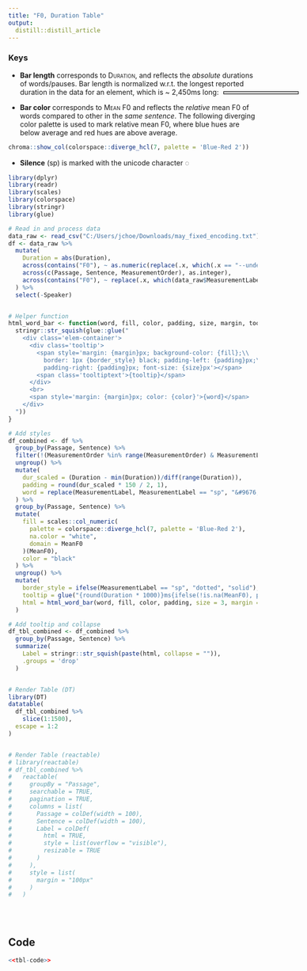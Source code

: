 ```yaml
---
title: "F0, Duration Table"
output:
  distill::distill_article
---
```


<style>
.tooltip {
  position: relative;
  display: inline-block;
}

.tooltip .tooltiptext {
  visibility: hidden;
  width: 120px;
  background-color: black;
  color: #fff;
  text-align: center;
  padding: 5px 0;
  border-radius: 6px;
 
  position: absolute;
  z-index: 1;
  bottom: 100%;
  left: 50%;
  margin-left: -60px;
}

.tooltip:hover .tooltiptext {
  visibility: visible;
}

.ReactTable .rt-table {
  overflow: visible;
}

.elem-container {
  float: left;
  text-align: center;
}

.dataTables_wrapper {
  margin: 50px;
}

</style>

### Keys

- **Bar length** corresponds to <span style='font-variant: small-caps;'>Duration</span>, and reflects the _absolute_ durations of words/pauses. Bar length is normalized w.r.t. the longest reported duration in the data for an element, which is ~ 2,450ms long: <span style='margin-left:10px; border: 1px solid black; font-size: 3px; background-color: lightgrey; vertical-align: middle; padding-right: 150px'></span>

- **Bar color** corresponds to <span style='font-variant: small-caps;'>Mean F0</span> and reflects the _relative_ mean F0 of words compared to other in the _same sentence_. The following diverging color palette is used to mark relative mean F0, where blue hues are below average and red hues are above average.

```r
chroma::show_col(colorspace::diverge_hcl(7, palette = 'Blue-Red 2'))
```

- **Silence** (sp) is marked with the unicode character &#9676;

```r
library(dplyr)
library(readr)
library(scales)
library(colorspace)
library(stringr)
library(glue)

# Read in and process data
data_raw <- read_csv("C:/Users/jchoe/Downloads/may_fixed_encoding.txt")
df <- data_raw %>% 
  mutate(
    Duration = abs(Duration),
    across(contains("F0"), ~ as.numeric(replace(.x, which(.x == "--undefined--"), NA))),
    across(c(Passage, Sentence, MeasurementOrder), as.integer),
    across(contains("F0"), ~ replace(.x, which(data_raw$MeasurementLabel == "sp"), NA))
  ) %>% 
  select(-Speaker)


# Helper function
html_word_bar <- function(word, fill, color, padding, size, margin, tooltip, border_style) {
  stringr::str_squish(glue::glue("
    <div class='elem-container'>
      <div class='tooltip'>
        <span style='margin: {margin}px; background-color: {fill};\\
          border: 1px {border_style} black; padding-left: {padding}px;\\
          padding-right: {padding}px; font-size: {size}px'></span>
        <span class='tooltiptext'>{tooltip}</span>
      </div>
      <br>
      <span style='margin: {margin}px; color: {color}'>{word}</span>
    </div>
  "))
}

# Add styles
df_combined <- df %>% 
  group_by(Passage, Sentence) %>% 
  filter(!(MeasurementOrder %in% range(MeasurementOrder) & MeasurementLabel == "sp")) %>% 
  ungroup() %>% 
  mutate(
    dur_scaled = (Duration - min(Duration))/diff(range(Duration)),
    padding = round(dur_scaled * 150 / 2, 1),
    word = replace(MeasurementLabel, MeasurementLabel == "sp", "&#9676;")
  ) %>% 
  group_by(Passage, Sentence) %>% 
  mutate(
    fill = scales::col_numeric(
      palette = colorspace::diverge_hcl(7, palette = 'Blue-Red 2'),
      na.color = "white",
      domain = MeanF0
    )(MeanF0),
    color = "black"
  ) %>% 
  ungroup() %>% 
  mutate(
    border_style = ifelse(MeasurementLabel == "sp", "dotted", "solid"),
    tooltip = glue("{round(Duration * 1000)}ms{ifelse(!is.na(MeanF0), paste0(', ', round(MeanF0), 'Hz'), '')}"),
    html = html_word_bar(word, fill, color, padding, size = 3, margin = 5, tooltip, border_style)
  )

# Add tooltip and collapse
df_tbl_combined <- df_combined %>% 
  group_by(Passage, Sentence) %>% 
  summarize(
    Label = stringr::str_squish(paste(html, collapse = "")),
    .groups = 'drop'
  )


# Render Table (DT)
library(DT)
datatable(
  df_tbl_combined %>% 
    slice(1:1500),
  escape = 1:2
)


# Render Table (reactable)
# library(reactable)
# df_tbl_combined %>%
#   reactable(
#     groupBy = "Passage",
#     searchable = TRUE,
#     pagination = TRUE,
#     columns = list(
#       Passage = colDef(width = 100),
#       Sentence = colDef(width = 100),
#       Label = colDef(
#         html = TRUE,
#         style = list(overflow = "visible"), 
#         resizable = TRUE
#       )
#     ),
#     style = list(
#       margin = "100px"
#     )
#   )
  
```

<br>

## Code

```r
<<tbl-code>>
```
